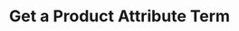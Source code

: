 ---
title: 'Get a Product Attribute Term'
robots: "noindex, follow"
openapi: "../openapi-products-v1.yaml GET /products/attributes/{attribute_id}/terms/{id}"
--- 
